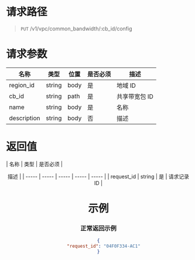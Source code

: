 # 请求路径
> `PUT` /v1/vpc/common_bandwidth/:cb_id/config

# 请求参数

| 名称 | 类型 | 位置 | 是否必须 | <center>描述 |
| ----- | ----- | ----- | ----- | ----- |
| region_id | string | body | 是 | 地域 ID |
| cb_id | string | path | 是 | 共享带宽包 ID |
| name | string | body | 是 | 名称 |
| description | string | body | 否 | 描述 |


# 返回值

| 名称 | 类型 | 是否必须 | <center>描述 |
| ----- | ----- | ----- | ----- | ----- |
| request_id | string | 是 | 请求记录 ID |


# 示例
### 正常返回示例
```json
{
    "request_id": "04F0F334-AC1"
}
```
